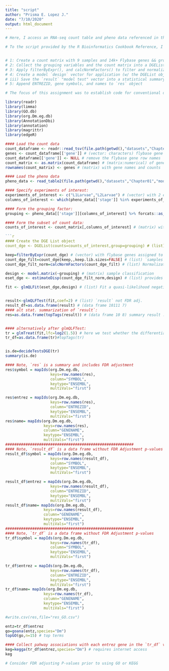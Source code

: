 ---
title: "script"
author: "Prisma E. Lopez J."
date: "7/10/2020"
output: html_document
---

```{r}
# Here, I access an RNA-seq count table and pheno data referenced in the R-Bioinformatics-Cookbook (2019 Packt Publishing). 

# To the script provided by the R Bioinformatics Cookbook Reference, I append code for edgeR package based filtering and normalization procedures


# 1: Create a count matrix with 9 samples and 14k+ Flybase genes && group the samples based on fly larvae stage
# 2: Collect the grouping variables and the count matrix into a DGEList object required for edgeR
# 3: Apply filterByExpr(), and calcNormFactors() to filter and normalize the dataset respectively.
# 4: Create a model `design` vector for application (w/ the DGEList object) in the i) glmQLFit() "model fitting" and ii) glmQLFTest() "model testing" 
# iii) Save the `result` "model test" vector into a statistical summary `res` vector
# 5: Append ENTREZID, gene symbols, and names to `res` object

# The focus of this assignment was to establish code for conventional differential expression assessments using edgeR 

```

```{r Load your workspace}
library(readr)
library(limma)
library(GO.db)
library(org.Dm.eg.db)
library(AnnotationDbi)
library(annotation)
library(magrittr)
library(edgeR)
```

```{r 1 Load the count data, pheno data, assign samples to experimental groups, and create a count data and DGEList object}

#### Load the count data
count_dataframe <- readr::read_tsv(file.path(getwd(),"datasets","Chapter01","modencodefly_count_table.txt")) # (data frame) Flybase genes count data for each sample
genes <- count_dataframe[['gene']] # (vector: characters) flybase gene symbols
count_dataframe[['gene']] <- NULL # remove the flybase gene row names
count_matrix <- as.matrix(count_dataframe) # (matrix:numerical) of gene counts
rownames(count_matrix) <- genes # (matrix) with gene names and counts

#### Load the pheno data
pheno_data <- read_table2(file.path(getwd(),"datasets","Chapter01","modencodefly_phenodata.txt")) # (data frame) with sample ID, # replicates, and fly embryo stage

#### Specify experiments of interest:
experiments_of_interest <- c("L1Larvae","L2Larvae") # (vector) with 2 experimental stages
columns_of_interest <- which(pheno_data[['stage']] %in% experiments_of_interest) # (vector) with 9 numbers(?): select those embryos in L1 or L2 larvae stage

#### Form the grouping factor:
grouping <- pheno_data[['stage']][columns_of_interest] %>% forcats::as_factor() # (vector) with 9 sample label:  group the embryos by their stage as a vector with embryo stage labels

#### Form the subset of count data:
counts_of_interest <- count_matrix[,columns_of_interest] # (matrix) with: 9 samples, 14k+ FBGn

```{r 2 Collect the grouping variables and the count matrix into a DGEList object required for edgeR}
#### Create the DGE List object
count_dge <- DGEList(counts=counts_of_interest,group=grouping) # (list) first item is the count data
```

```{r 3 preliminary filtering and normalization}
keep=filterByExpr(count_dge) # (vector) with flybase genes assigned to either true or false based on whether they have large coutns to be retained in a statistical analysis
count_dge_filt=count_dge[keep,,keep.lib.sizes=FALSE] # (list) `samples`appended to `coutn_dge` list object: filter the count matrix 10111 9
count_dge_filt_norm=calcNormFactors(count_dge_filt) # (list) Normalization of samples: append to DGE list `samples` item that includes a `norm. factors` column that normalizes gene count values around 1 or a selecte value

design <- model.matrix(~grouping) # (matrix) sample classification
eset_dge <- estimateDisp(count_dge_filt_norm,design) # (list) provides AveLogCPM and dispersion estimates: suggested step when there are biol. replicates 

```

```{r  4 Differential expression}
fit <- glmQLFit(eset_dge,design) # (list) Fit a quasi-likelihood negative binomial generalized log-linear model to count data, option: robust=TRUE


result<-glmQLFTest(fit,coef=2) # (list) `result` not FDR adj.
result_df=as.data.frame(result) # (data frame 10111 7) 
#### alt stat. summarization of `result`:
res=as.data.frame(topTags(result)) # (data frame 10 8) summary result : logFC, logCPM, F, PValue, FDR adjusted


#### alternatively after glmQLFTest:
tr = glmTreat(fit,lfc=log2(1.5)) # here we test whether the differential expression fold changes are greater than 1.5
tr_df=as.data.frame(tr)#topTags(tr)


is.de=decideTestsDGE(tr)
summary(is.de)
```

```{r 5 Append ENTREZID, gene symbols, and names to `res`}
#### Note, `res` is a summary and includes FDR adjustment
res$symbol = mapIds(org.Dm.eg.db,
                    keys=row.names(res),
                    column="SYMBOL",
                    keytype="ENSEMBL",
                    multiVals="first")

res$entrez = mapIds(org.Dm.eg.db,
                    keys=row.names(res),
                    column="ENTREZID",
                    keytype="ENSEMBL",
                    multiVals="first")
res$name= mapIds(org.Dm.eg.db,
                 keys=row.names(res),
                 column="GENENAME",
                 keytype="ENSEMBL",
                 multiVals="first")
#########################################################
#### Note, `result_df` is a data frame without FDR Adjustment p-values
result_df$symbol = mapIds(org.Dm.eg.db,
                    keys=row.names(result_df),
                    column="SYMBOL",
                    keytype="ENSEMBL",
                    multiVals="first")

result_df$entrez = mapIds(org.Dm.eg.db,
                    keys=row.names(result_df),
                    column="ENTREZID",
                    keytype="ENSEMBL",
                    multiVals="first")
result_df$name= mapIds(org.Dm.eg.db,
                 keys=row.names(result_df),
                 column="GENENAME",
                 keytype="ENSEMBL",
                 multiVals="first")
#########################################################
#### Note, `tr_df` is a data frame without FDR Adjustment p-values
tr_df$symbol = mapIds(org.Dm.eg.db,
                    keys=row.names(tr_df),
                    column="SYMBOL",
                    keytype="ENSEMBL",
                    multiVals="first")

tr_df$entrez = mapIds(org.Dm.eg.db,
                    keys=row.names(tr_df),
                    column="ENTREZID",
                    keytype="ENSEMBL",
                    multiVals="first")
tr_df$name= mapIds(org.Dm.eg.db,
                 keys=row.names(tr_df),
                 column="GENENAME",
                 keytype="ENSEMBL",
                 multiVals="first")

#write.csv(res,file="res_GO.csv")
```

```{r 6 Identify top GO terms associated with the entrez column in `tr_df`}
entz=tr_df$entrez
go=goana(entz,species="Dm")
topGO(go,n=15) # top terms
```

```{r 7 Use the KEGG curated database of molecular pathways}
#### Collect pahway associations with each entrez gene in the `tr_df` vector
keg=kegga(tr_df$entrez,species="Dm") # requires internet access
keg
```

```{r Summary Comments}
# Consider FDR adjusting P-values prior to using GO or KEGG 

```
